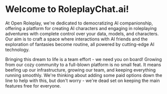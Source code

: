 # Welcome to RoleplayChat.ai!

At Open Roleplay, we're dedicated to democratizing AI companionship, offering a platform for creating AI characters and engaging in roleplaying adventures with complete control over your data, models, and characters. Our aim is to craft a space where interactions with AI friends and the exploration of fantasies become routine, all powered by cutting-edge AI technology.

Bringing this dream to life is a team effort - we need you on board! Growing from our cozy community to a full-blown platform is no small feat. It means beefing up our infrastructure, growing our team, and keeping everything running smoothly. We're thinking about adding some paid options down the line to help with this, but don't worry - we're dead set on keeping the main features free for everyone.
